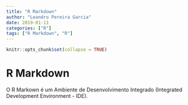 ```yaml
---
title: "R Markdown"
author: "Leandro Pereira Garcia"
date: 2019-01-11
categories: ["R"]
tags: ["R Markdown", "R"]
---
```


```r
knitr::opts_chunk$set(collapse = TRUE)
```

# R Markdown

O R Markown é um Ambiente de Desenvolvimento Integrado (Integrated Development Environment - IDE).


